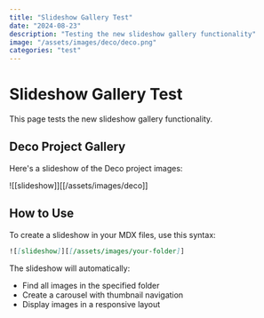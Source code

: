 ```yaml
---
title: "Slideshow Gallery Test"
date: "2024-08-23"
description: "Testing the new slideshow gallery functionality"
image: "/assets/images/deco/deco.png"
categories: "test"
---
```


# Slideshow Gallery Test

This page tests the new slideshow gallery functionality.

## Deco Project Gallery

Here's a slideshow of the Deco project images:

![[slideshow]][[/assets/images/deco]]

## How to Use

To create a slideshow in your MDX files, use this syntax:

```markdown
![[slideshow]][[/assets/images/your-folder]]
```

The slideshow will automatically:
- Find all images in the specified folder
- Create a carousel with thumbnail navigation
- Display images in a responsive layout
